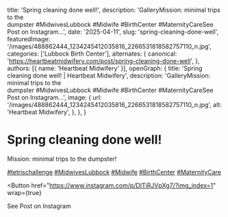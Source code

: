   title: 'Spring cleaning done well!',
  description: 'GalleryMission: minimal trips to the dumpster&nbsp;#MidwivesLubbock&nbsp;#Midwife&nbsp;#BirthCenter&nbsp;#MaternityCareSee Post on Instagram...',
  date: '2025-04-11',
  slug: 'spring-cleaning-done-well',
  featuredImage: '/images/488862444_1234245412035816_2266531818582757110_n.jpg',
  categories: ['Lubbock Birth Center'],
  alternates: {
    canonical: 'https://heartbeatmidwifery.com/post/spring-cleaning-done-well',
  },
  authors: [{ name: 'Heartbeat Midwifery' }],
  openGraph: {
    title: 'Spring cleaning done well! | Heartbeat Midwifery',
    description: 'GalleryMission: minimal trips to the dumpster&nbsp;#MidwivesLubbock&nbsp;#Midwife&nbsp;#BirthCenter&nbsp;#MaternityCareSee Post on Instagram...',
    image: {
      url: '/images/488862444_1234245412035816_2266531818582757110_n.jpg',
      alt: 'Heartbeat Midwifery',
    },
  },
}


# Spring cleaning done well!

<Gallery>
  <GalleryItem
    src="/images/488862444_1234245412035816_2266531818582757110_n.jpg"
    size="large"
  />
  <GalleryItem
    src="/images/489957917_1234245408702483_7250405924088907501_n.jpg"
    size="large"
  />
</Gallery>

Mission: minimal trips to the dumpster!

[#tetrischallenge](https://www.instagram.com/explore/tags/tetrischallenge/) [#MidwivesLubbock](https://www.instagram.com/explore/tags/midwiveslubbock/) [#Midwife](https://www.instagram.com/explore/tags/midwife/) [#BirthCenter](https://www.instagram.com/explore/tags/birthcenter/) [#MaternityCare](https://www.instagram.com/explore/tags/maternitycare/)

<Button
  href="https://www.instagram.com/p/DITiRJVpXg7/?img_index=1"
  wrap={true}
>
  See Post on Instagram
</Button>
